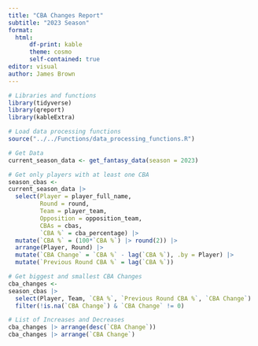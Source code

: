 ```yaml
---
title: "CBA Changes Report"
subtitle: "2023 Season"
format:
  html:
      df-print: kable
      theme: cosmo
      self-contained: true
editor: visual
author: James Brown
---
```


```r
# Libraries and functions
library(tidyverse)
library(qreport)
library(kableExtra)

# Load data processing functions
source("../../Functions/data_processing_functions.R")
```

```r
# Get Data
current_season_data <- get_fantasy_data(season = 2023)

# Get only players with at least one CBA
season_cbas <-
current_season_data |>
  select(Player = player_full_name,
         Round = round,
         Team = player_team,
         Opposition = opposition_team,
         CBAs = cbas,
         `CBA %` = cba_percentage) |> 
  mutate(`CBA %` = (100*`CBA %`) |> round(2)) |> 
  arrange(Player, Round) |> 
  mutate(`CBA Change` = `CBA %` - lag(`CBA %`), .by = Player) |> 
  mutate(`Previous Round CBA %` = lag(`CBA %`))

# Get biggest and smallest CBA Changes
cba_changes <-
season_cbas |> 
  select(Player, Team, `CBA %`, `Previous Round CBA %`, `CBA Change`) |> 
  filter(!is.na(`CBA Change`) & `CBA Change` != 0)

# List of Increases and Decreases
cba_changes |> arrange(desc(`CBA Change`))
cba_changes |> arrange(`CBA Change`)

```

